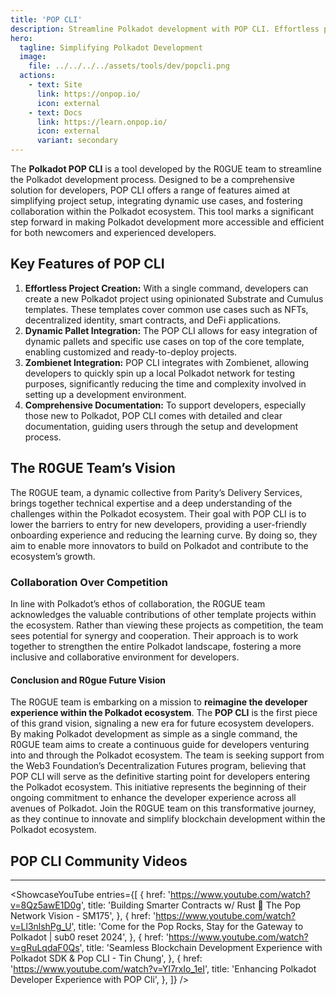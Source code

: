 ```yaml
---
title: 'POP CLI'
description: Streamline Polkadot development with POP CLI. Effortless project setup, dynamic pallet integration, and comprehensive documentation.
hero:
  tagline: Simplifying Polkadot Development
  image: 
    file: ../../../../assets/tools/dev/popcli.png
  actions:
    - text: Site
      link: https://onpop.io/
      icon: external
    - text: Docs
      link: https://learn.onpop.io/
      icon: external
      variant: secondary
---
```



The **Polkadot POP CLI** is a tool developed by the R0GUE team to streamline the Polkadot development process. Designed to be a comprehensive solution for developers, POP CLI offers a range of features aimed at simplifying project setup, integrating dynamic use cases, and fostering collaboration within the Polkadot ecosystem. This tool marks a significant step forward in making Polkadot development more accessible and efficient for both newcomers and experienced developers.

## Key Features of POP CLI
1. **Effortless Project Creation:** With a single command, developers can create a new Polkadot project using opinionated Substrate and Cumulus templates. These templates cover common use cases such as NFTs, decentralized identity, smart contracts, and DeFi applications.
2. **Dynamic Pallet Integration:** The POP CLI allows for easy integration of dynamic pallets and specific use cases on top of the core template, enabling customized and ready-to-deploy projects.
3. **Zombienet Integration:** POP CLI integrates with Zombienet, allowing developers to quickly spin up a local Polkadot network for testing purposes, significantly reducing the time and complexity involved in setting up a development environment.
4. **Comprehensive Documentation:** To support developers, especially those new to Polkadot, POP CLI comes with detailed and clear documentation, guiding users through the setup and development process.

## The R0GUE Team’s Vision
The R0GUE team, a dynamic collective from Parity’s Delivery Services, brings together technical expertise and a deep understanding of the challenges within the Polkadot ecosystem. Their goal with POP CLI is to lower the barriers to entry for new developers, providing a user-friendly onboarding experience and reducing the learning curve. By doing so, they aim to enable more innovators to build on Polkadot and contribute to the ecosystem’s growth.

### Collaboration Over Competition
In line with Polkadot’s ethos of collaboration, the R0GUE team acknowledges the valuable contributions of other template projects within the ecosystem. Rather than viewing these projects as competition, the team sees potential for synergy and cooperation. Their approach is to work together to strengthen the entire Polkadot landscape, fostering a more inclusive and collaborative environment for developers.

#### Conclusion and R0gue Future Vision
The R0GUE team is embarking on a mission to **reimagine the developer experience within the Polkadot ecosystem**. The **POP CLI** is the first piece of this grand vision, signaling a new era for future ecosystem developers. By making Polkadot development as simple as a single command, the R0GUE team aims to create a continuous guide for developers venturing into and through the Polkadot ecosystem.
The team is seeking support from the Web3 Foundation’s Decentralization Futures program, believing that POP CLI will serve as the definitive starting point for developers entering the Polkadot ecosystem. This initiative represents the beginning of their ongoing commitment to enhance the developer experience across all avenues of Polkadot.
Join the R0GUE team on this transformative journey, as they continue to innovate and simplify blockchain development within the Polkadot ecosystem.

## POP CLI Community Videos
------------
<ShowcaseYouTube
  entries={[
         {
      href: 'https://www.youtube.com/watch?v=8Qz5awE1D0g',
      title: 'Building Smarter Contracts w/ Rust 🦀 The Pop Network Vision - SM175',
        },
      {
      href: 'https://www.youtube.com/watch?v=Ll3nlshPg_U',
      title: 'Come for the Pop Rocks, Stay for the Gateway to Polkadot | sub0 reset 2024',
        },
    {
      href: 'https://www.youtube.com/watch?v=gRuLqdaF0Qs',
      title: 'Seamless Blockchain Development Experience with Polkadot SDK & Pop CLI - Tin Chung',
        },
          {
      href: 'https://www.youtube.com/watch?v=Yl7rxIo_1eI',
      title: 'Enhancing Polkadot Developer Experience with POP Cli',
          },
  ]} />